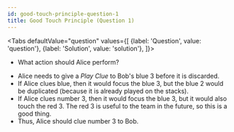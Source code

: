 ```yaml
---
id: good-touch-principle-question-1
title: Good Touch Principle (Question 1)
---
```



<BeginnersGuideProgress id="good-touch-principle-question-1" />

<!-- lint disable no-undefined-references -->

<Tabs
  defaultValue="question"
  values={[
    {label: 'Question', value: 'question'},
    {label: 'Solution', value: 'solution'},
  ]}>
<TabItem value="question">

- What action should Alice perform?

</TabItem>
<TabItem value="solution">

- Alice needs to give a _Play Clue_ to Bob's blue 3 before it is discarded.
- If Alice clues blue, then it would focus the blue 3, but the blue 2 would be duplicated (because it is already played on the stacks).
- If Alice clues number 3, then it would focus the blue 3, but it would also touch the red 3. The red 3 is useful to the team in the future, so this is a good thing.
- Thus, Alice should clue number 3 to Bob.

</TabItem>
</Tabs>

<GoodTouchPrincipleQuestion1 />
